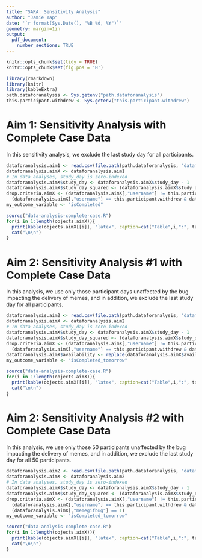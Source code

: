 ```yaml
---
title: "SARA: Sensitivity Analysis"
author: "Jamie Yap"
date: '`r format(Sys.Date(), "%B %d, %Y")`'
geometry: margin=1in
output: 
  pdf_document:
    number_sections: TRUE
---
```


```r
knitr::opts_chunk$set(tidy = TRUE)
knitr::opts_chunk$set(fig.pos = 'H')
```

```r
library(rmarkdown)
library(knitr)
library(kableExtra)
path.dataforanalysis <- Sys.getenv("path.dataforanalysis") 
this.participant.withdrew <- Sys.getenv("this.participant.withdrew")
```

# Aim 1: Sensitivity Analysis with Complete Case Data
In this sensitivity analysis, we exclude the last study day for all participants.

```r
dataforanalysis.aim1 <- read.csv(file.path(path.dataforanalysis, "dataforanalysis.aim1.csv"), header = TRUE)
dataforanalysis.aimX <- dataforanalysis.aim1
# In data analyses, study_day is zero-indexed
dataforanalysis.aimX$study_day <- dataforanalysis.aimX$study_day - 1
dataforanalysis.aimX$study_day_squared <- (dataforanalysis.aimX$study_day)^2
drop.criteria.aimX <- (dataforanalysis.aimX[,"username"] != this.participant.withdrew & dataforanalysis.aimX[,"study_day"] == 28) | 
  (dataforanalysis.aimX[,"username"] == this.participant.withdrew & dataforanalysis.aimX[,"study_day"] == 10)
my_outcome_variable <- "isCompleted"

source("data-analysis-complete-case.R")
for(i in 1:length(objects.aimX)){
  print(kable(objects.aimX[[i]], "latex", caption=cat("Table",i,":", table.labels[i]), booktabs = TRUE) %>% kable_styling(latex_options = c("striped", "HOLD_position")))
  cat("\n\n")
}
```


# Aim 2: Sensitivity Analysis \#1 with Complete Case Data
In this analysis, we use only those participant days unaffected by the bug impacting the delivery of memes, and in addition, we exclude the last study day for all participants.

```r
dataforanalysis.aim2 <- read.csv(file.path(path.dataforanalysis, "dataforanalysis.aim2.csv"), header = TRUE)
dataforanalysis.aimX <- dataforanalysis.aim2
# In data analyses, study_day is zero-indexed
dataforanalysis.aimX$study_day <- dataforanalysis.aimX$study_day - 1
dataforanalysis.aimX$study_day_squared <- (dataforanalysis.aimX$study_day)^2
drop.criteria.aimX <- (dataforanalysis.aimX[,"username"] != this.participant.withdrew & dataforanalysis.aimX[,"study_day"] == 28) | 
  (dataforanalysis.aimX[,"username"] == this.participant.withdrew & dataforanalysis.aimX[,"study_day"] == 10)
dataforanalysis.aimX$availability <- replace(dataforanalysis.aimX$availability,dataforanalysis.aimX[,"participantday.memegifbug"] == 1,0)
my_outcome_variable <- "isCompleted_tomorrow"

source("data-analysis-complete-case.R")
for(i in 1:length(objects.aimX)){
  print(kable(objects.aimX[[i]], "latex", caption=cat("Table",i,":", table.labels[i]), booktabs = TRUE) %>% kable_styling(latex_options = c("striped", "HOLD_position")))
  cat("\n\n")
}
```

# Aim 2: Sensitivity Analysis \#2 with Complete Case Data
In this analysis, we use only those 50 participants unaffected by the bug impacting the delivery of memes, and in addition, we exclude the last study day for all 50 participants.

```r
dataforanalysis.aim2 <- read.csv(file.path(path.dataforanalysis, "dataforanalysis.aim2.csv"), header = TRUE)
dataforanalysis.aimX <- dataforanalysis.aim2
# In data analyses, study_day is zero-indexed
dataforanalysis.aimX$study_day <- dataforanalysis.aimX$study_day - 1
dataforanalysis.aimX$study_day_squared <- (dataforanalysis.aimX$study_day)^2
drop.criteria.aimX <- (dataforanalysis.aimX[,"username"] != this.participant.withdrew & dataforanalysis.aimX[,"study_day"] >= 27) | 
  (dataforanalysis.aimX[,"username"] == this.participant.withdrew & dataforanalysis.aimX[,"study_day"] >= 9) |
  (dataforanalysis.aimX[,"memegifbug"] == 1)
my_outcome_variable <- "isCompleted_tomorrow"

source("data-analysis-complete-case.R")
for(i in 1:length(objects.aimX)){
  print(kable(objects.aimX[[i]], "latex", caption=cat("Table",i,":", table.labels[i]), booktabs = TRUE) %>% kable_styling(latex_options = c("striped", "HOLD_position")))
  cat("\n\n")
}
```